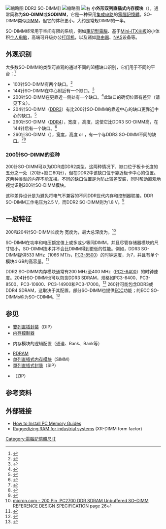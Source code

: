 {{NoteTA
|G1=IT
}}
[[File:1GB_DDR2_SO-DIMM.png|缩略图]] DDR2 SO-DIMM]]
[[File:4GB_DDR3_SO-DIMM.jpg|缩略图]]
[[File:Laptop_SODIMM_DDR_Memory_Comparison_V2.svg|右]]
'''小外形双列直插式内存模块'''（{{lang-en|'''small outline dual in-line memory module'''}}），通常简称为'''SO-DIMM'''或'''SODIMM'''，它是一种采用[[集成电路|集成电路]]的[[電腦記憶體|電腦記憶體]]。SO-DIMM类似[[DIMM|DIMM]]，但它的体积更小，大约是常规DIMM的一半。

SO-DIMM经常用于空间有限的系统，例如[[筆記型電腦|筆記型電腦]]、基于[[Mini-ITX|Mini-ITX]][[主板|主板]]的小体积[[个人电脑|个人电脑]]，高端可升级办公[[打印机|打印机]]，以及诸如[[路由器|路由器]]、[[網路附加儲存|NAS]]设备等{{tsl|en|Networking hardware|网络硬件}}。

== 外观识别 ==
大多数SO-DIMM的类型可直观的通过不同的凹槽缺口识别，它们用于不同的平台：<ref name="custhelp">{{Cite web|url=http://acer.custhelp.com/app/answers/detail/a_id/2178/~/are-ddr,-ddr2-and-ddr3-so-dimm-memory-modules-interchangeable%3F|title=Are DDR, DDR2 and DDR3 SO-DIMM memory modules interchangeable?|accessdate=2015-06-26}}{{Dead link}}</ref>
* 100针SO-DIMM有两个缺口。<ref>{{Cite web|url=http://www.memorytesters.com/ramcheck/ddr_100pin_adap.htm|title=RAMCHECK 100-Pin DDR Adapter, a tool for testing and identifying JEDEC-compliant 100-pin DDR SO-DIMM modules|accessdate=2015-06-26|year=2013|archive-date=2015-08-06|archive-url=https://web.archive.org/web/20150806022246/http://www.memorytesters.com/ramcheck/ddr_100pin_adap.htm|dead-url=no}}</ref>
* 144针SO-DIMM在中心附近有一个缺口。<ref>{{Cite web|url=http://www.micron.com/~/media/documents/products/data-sheet/modules/sodimm/sdf16c32_64x64hg.pdf|title=Small-outline SDRAM module (MT16LSDF3264(L)H 256 MB and MT16LSDF6464(L)H 512 MB) Datasheet|accessdate=2015-06-26|date=2006-05-03|format=PDF|publisher=[[Micron_Technology|Micron Technology]]|archive-url=https://web.archive.org/web/20150626031331/http://www.micron.com/~/media/documents/products/data-sheet/modules/sodimm/sdf16c32_64x64hg.pdf|archive-date=2015-06-26|dead-url=yes}}</ref>
* 200针SO-DIMM在更靠近一侧处有一个缺口。<ref>{{Cite web|url=http://www.smartm.com/files/salesLiterature/dram/ddr.pdf#page=4|title=DDR DIMM & SODIMM Modules (184-pin DDR DIMM, 100-pin DDR DIMM, and 200-pin DDR SO-DIMM modules)|accessdate=2015-06-26|year=2011|format=PDF|archive-date=2015-09-24|archive-url=https://web.archive.org/web/20150924102824/http://www.smartm.com/files/salesLiterature/dram/ddr.pdf#page=4|dead-url=no}}</ref>此缺口的确切位置有差异（请见下文）。
* 204针SO-DIMM（[[DDR3_SDRAM|DDR3]]）有比200针SO-DIMM的靠近中心的缺口更靠近中心的缺口。<ref>{{Cite web|url=http://www.nanya.com/NanyaAdmin/GetFiles.ashx?ID=1118|title=NT2GC64B(C)H4B0PS / NT4GC64B(C)88B0(1)NS / NT8GC64B(C)8HB0NS PC3(L)-10600 / PC3(L)-12800 Unbuffered DDR3 SO-DIMM|accessdate=2015-06-26|date=December 2012|format=PDF|archive-url=https://web.archive.org/web/20150626104356/http://www.nanya.com/NanyaAdmin/GetFiles.ashx?ID=1118|archive-date=2015-06-26|dead-url=yes}}</ref>
* 260针SO-DIMM（[[DDR4_SDRAM|DDR4]]），宽度{{Convert|69.6|mm|in|abbr=in}} ，高度{{Convert|30|mm|in|abbr=in}}，这使它比DDR3 SO-DIMM高{{Convert|2|mm|in|abbr=in}}，在144针后有一个缺口。<ref>{{Cite web|url=http://www.micron.com/-/media/documents/products/data%20sheet/modules/sodimm/ddr4/asf18c1gx72hz.pdf|title=DDR4 SDRAM SO-DIMM (MTA18ASF1G72HZ, 8 GB) Datasheet|accessdate=2015-06-26|date=2014-09-10|format=PDF|publisher=[[Micron_Technology|Micron Technology]]|archiveurl=https://web.archive.org/web/20141129035318/http://www.micron.com/-/media/documents/products/data%20sheet/modules/sodimm/ddr4/asf18c1gx72hz.pdf|archivedate=2014-11-29|dead-url=yes}}</ref>
* 260针SO-DIMM（{{tsl|en|UniDIMM}}），宽度{{Convert|69.6|mm|in|abbr=in}}，高度{{Convert|30|mm|in|abbr=in}} or {{Convert|20|mm|in|abbr=in}}，有一个与DDR3 SO-DIMM不同的缺口。<ref>{{Cite web|url=https://intel.activeevents.com/sf14/connect/fileDownload/session/088B5032E176191914DF467EAE7171BB/SF14_SPCS009_102f.pdf|title=DDR4: The Right Memory for Your Next Server and High-End Desktop System|accessdate=2015-06-26|date=2014-09-16|format=PDF|publisher=[[Intel|Intel]]|deadurl=yes|archiveurl=https://web.archive.org/web/20141217001811/https://intel.activeevents.com/sf14/connect/fileDownload/session/088B5032E176191914DF467EAE7171BB/SF14_SPCS009_102f.pdf|archivedate=2014-12-17}}</ref><ref>{{Cite web|url=http://www.techpowerup.com/205231/how-intel-plans-to-transition-between-ddr3-and-ddr4-for-the-mainstream.html|title=How Intel Plans to Transition Between DDR3 and DDR4 for the Mainstream|accessdate=2015-06-26|date=2014-09-14|archive-date=2015-06-26|archive-url=https://web.archive.org/web/20150626123329/http://www.techpowerup.com/205231/how-intel-plans-to-transition-between-ddr3-and-ddr4-for-the-mainstream.html|dead-url=no}}</ref>

=== 200针SO-DIMM的变种 ===
200针SO-DIMM可以为DDR或DDR2类型。这两种情况下，缺口位于板卡长度的五分之一处（20针+缺口80针），但在DDR2中该缺口位于靠近板卡中心的位置。这两种类型的内存不能互换。不同的缺口位置是为防止较差安装，同时帮助直观地视觉识别200针SO-DIMM模块。

这种差异设计是为避免将电气不兼容的不同DDR世代内存和控制器联接。DDR SO-DIMM工作电压为2.5 V，而DDR2 SO-DIMM则为1.8 V。<ref>{{Cite web|url=http://www.integralmemory.com/faq/can-i-mix-ddr-ddr2-and-ddr3-modules-my-pc|title=DRAM –  Can I mix DDR, DDR2 and DDR3 modules-my PC?|accessdate=2015-06-26|archive-date=2015-06-26|archive-url=https://web.archive.org/web/20150626121559/http://www.integralmemory.com/faq/can-i-mix-ddr-ddr2-and-ddr3-modules-my-pc|dead-url=no}}</ref>

== 一般特征 ==
200和204针SO-DIMM长度为{{Convert|67.6|mm|in|abbr=in}} 宽度为{{Convert|31.75|mm|in|abbr=in}}，最大总深度为{{Convert|3.8|mm|in|abbr=in}}。<ref>[http://download.micron.com/pdf/toolbox/SODIMMDesignStand_rev1.pdf micron.com - 200 Pin, PC2700 DDR SDRAM Unbuffered SO–DIMM REFERENCE DESIGN SPECIFICATION] {{Wayback|url=http://download.micron.com/pdf/toolbox/SODIMMDesignStand_rev1.pdf |date=20100923081016 }} page 26</ref>

SO-DIMM在功率和电压额定值上或多或少等同DIMM，并且尽管存储器模块的尺寸较小，SO-DIMM技术并不会比DIMM得到更低的性能。例如，DDR3 SO-DIMM提供533 MHz（1066 MT/s，[[DDR3_SDRAM|PC3-8500]]）的时钟速度，{{tsl|en|CAS latency|CAS深度}}为7，并且有单个模块4 GB的高容量。<ref>{{Cite web|url=http://www.corsair.com/en/cm3x4gsd1066|title=Corsair Memory — 4GB DDR3 SODIMM Memory  (CM3X4GSD1066)|accessdate=1 October 2015|work=corsair.com|archive-date=2016-11-09|archive-url=https://web.archive.org/web/20161109142005/http://www.corsair.com/en/cm3x4gsd1066|dead-url=no}}</ref>

DDR2 SO-DIMM内存模块通常有200 MHz至400 MHz（[[DDR2_SDRAM|PC2-6400]]）的时钟速度。{{Fact|date=December 2010}}204针SO-DIMM也可以包含DDR3 SDRAM，规格如PC3-6400、PC3-8500、PC3-10600、PC3-14900和PC3-17000。<ref>{{Cite web|url=https://www.jedec.org/standards-documents/docs/module-42018|title=204-Pin DDR3 SDRAM Unbuffered SODIMM Design Specification|accessdate=2017-02-12|archive-date=2016-11-06|archive-url=https://web.archive.org/web/20161106060650/http://www.jedec.org/standards-documents/docs/module-42018|dead-url=no}}</ref>  260针{{tsl|en|UniDIMM}}可能包含DDR3或DDR4 SDRAM，这取决于其配置。部分SO-DIMM也提供[[纠错内存|ECC]]功能；{{tsl|en|Unbuffered memory|无缓冲内存|无缓冲}}的ECC SO-DIMMs称为SO-CDIMM。<ref>{{Cite web|url=http://www.rampedia.com/index.php/define-so-cdimm|title=Define-SO-CDIMM|accessdate=2014-08-24|publisher=RAMpedia|deadurl=yes|archiveurl=https://web.archive.org/web/20150213144643/http://www.rampedia.com/index.php/define-so-cdimm|archivedate=2015-02-13}}</ref>

== 参见 ==
* [[雙列直插封裝|雙列直插封裝]]（DIP）
* [[内存控制器|内存控制器]]
* {{tsl|en|Memory geometry|内存结构}}{{snd}} 内存模块的逻辑配置（通道、Rank、Bank等）
* [[RDRAM|RDRAM]]
* [[单列直插式内存模块|单列直插式内存模块]]（SIMM）
* [[單列直插式封裝|單列直插式封裝]]（SIP）
* {{tsl|en|Zig-zag in-line package}}（ZIP）

== 参考资料 ==
{{Reflist|30em}}

== 外部链接 ==
* [http://www.memorydepot.com/guide_install.asp How to Install PC Memory Guides]{{Wayback|url=http://www.memorydepot.com/guide_install.asp |date=20140928092104 }}
* [http://smallformfactors.opensystemsmedia.com/articles/ruggedizing-ram-industrial-systems/ Ruggedizing RAM for industrial systems]{{Wayback|url=http://smallformfactors.opensystemsmedia.com/articles/ruggedizing-ram-industrial-systems/ |date=20150929014603 }} (XR-DIMM form factor)

{{DRAM}}
[[Category:電腦記憶體尺寸|Category:電腦記憶體尺寸]]